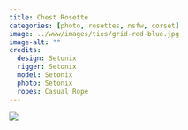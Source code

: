 ```yaml
---
title: Chest Rosette
categories: [photo, rosettes, nsfw, corset]
image: ../www/images/ties/grid-red-blue.jpg
image-alt: ""
credits: 
  design: Setonix
  rigger: Setonix
  model: Setonix
  photo: Setonix
  ropes: Casual Rope
---
```


![](../www/images/ties/grid-red-blue.jpg)

